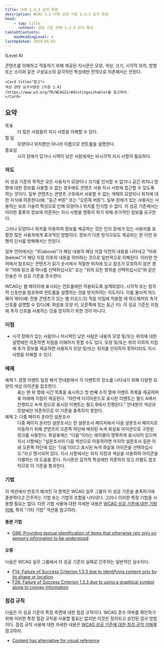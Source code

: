 ```yaml
---
title: 이해 1.3.3 감각 특성
description: WCAG 2.2 이해 성공 기준 1.3.3 감각 특성
head:
    - tag: title
      content: 성공 기준 이해 1.3.3 감각 특성
tableOfContents:
    maxHeadingLevel: 4
lastUpdated: 2024-05-02
---
```



(Level A)

<Card title="성공 기준(SC)">
콘텐츠를 이해하고 작동하기 위해 제공된 지시문은 모양, 색상, 크기, 시각적 위치, 방향 또는 소리와 같은 구성요소의 감각적인 특성에만 전적으로 의존해서는 안된다.

    <Card title="참고">
    색상 관련 요구사항은 [지침 1.4](https://www.w3.org/TR/WCAG22/#distinguishable)를 참고하라.
    </Card>
</Card>

## 요약

<dl>
<dt>목표</dt>
<dd>더 많은 사람들이 지시 사항을 이해할 수 있다.</dd>
<dt>할 일</dt>
<dd>모양이나 위치뿐만 아니라 이름으로 컨트롤을 설명한다.</dd>
<dt>중요성</dt>
<dd>시각 장애가 있거나 시력이 낮은 사람에게는 비시각적 지시 사항이 필요하다.</dd>
</dl>

### 의도

이 성공 기준의 목적은 모든 사용자가 모양이나 크기를 인식할 수 없거나 공간 위치나 방향에 대한 정보를 사용할 수 없는 경우에도 콘텐츠 사용 지시 사항에 접근할 수 있도록 하는 것이다. 일부 콘텐츠는 콘텐츠 구조에서 사용할 수 없는 개체의 모양이나 위치에 대한 지식에 의존한다(예: "둥근 버튼" 또는 "오른쪽 버튼"). 일부 장애가 있는 사용자는 사용하는 보조 기술의 특성으로 인해 모양이나 위치를 인식할 수 없다. 이 성공 기준에서는 이러한 종류의 정보에 의존하는 지시 사항을 명확히 하기 위해 추가적인 정보를 요구한다.

그러나 모양이나 위치를 이용하여 정보를 제공하는 것은 인지 장애가 있는 사용자를 포함한 많은 사용자에게 효과적인 방법이다. 정보가 다른 방식으로도 제공되는 한 이런 유형의 단서를 방해해서는 안된다.

일부 언어에서는 "위(above)"가 해당 내용의 해당 지점 이전의 내용을 나타내고 "아래(below)"가 해당 지점 이후의 내용을 의미하는 것으로 일반적으로 이해된다. 이러한 언어에서 참조되는 콘텐츠가 읽기 순서에서 적절한 위치에 있고 참조가 모호하지 않은 경우 "아래 링크 중 하나를 선택하십시오" 또는 "위의 모든 항목을 선택하십시오"와 같은 진술은 이 성공 기준을 준수한다.

WCAG는 웹 페이지에 표시되는 컨트롤에만 적용되도록 설계되었다. 시각적 또는 청각적 신호만을 참조하여 컨트롤을 설명하는 것을 방지하려는 의도이다. 이를 물리적 하드웨어 제어(예: 전용 콘텐츠가 있는 웹 키오스크) 작동 지침에 적용할 때 하드웨어의 촉각 신호를 설명할 수 있다(예: 화살표 모양 키, 오른쪽에 있는 둥근 키). 이 성공 기준은 지침에 촉각 신호를 사용하는 것을 방지하기 위한 것이 아니다.

### 이점

*   시각 장애가 있는 사람이나 저시력인 낮은 사람은 내용의 모양 및/또는 위치에 대한 설명에만 의존하면 지침을 이해하지 못할 수도 있다. 모양 및/또는 위치 이외의 지침에 추가 정보를 제공하면 사용자가 모양 및/또는 위치를 인지하지 못하더라도 지시 사항을 이해할 수 있다.

### 예제

<dl>
    <dt>예제 1: 경쟁 이벤트 일정 해석 안내문에서 각 이벤트의 장소를 나타내기 위해 다양한 모양의 색상 아이콘을 참조한다.</dt>
    <dd>
        표는 맨 위 행에 시간 목록을 표시하고 첫 번째 수직 열에 이벤트 목록을 제공하며 표 아래에 지침이 제공된다. "파란색 다이아몬드로 표시된 이벤트는 필드 A에서 진행되고 녹색 원으로 표시된 이벤트는 필드 B에서 진행된다." 안내문이 색상과 모양에만 의존하므로 이 기준을 충족하지 못한다.
    </dd>
    <dt>예제 2: 다중 페이지 온라인 설문조사</dt>
    <dd>
        다중 페이지 온라인 설문조사는 한 설문조사 페이지에서 다음 설문조사 페이지로 이동하기 위해 콘텐츠의 오른쪽 하단에 배치된 녹색 화살표 아이콘으로 구현된 링크를 사용한다. 화살표에는 "다음"이라는 레이블이 명확하게 표시되어 있으며 지시 사항에는 "설문조사의 다음 섹션으로 이동하려면 마지막 설문조사 질문 아래 오른쪽 하단에 있는 '다음'이라고 표시된 녹색 화살표 아이콘을 선택하십시오."라고 명시되어 있다. 지시 사항에서는 위치 지정과 색상을 사용하여 아이콘을 식별하는 데 도움을 준다. 지시문은 감각적 특성에만 의존하지 않고 라벨도 참조하므로  이 기준을 통과한다.
    </dd>
</dl>

### 기법

이 섹션에서 번호가 매겨진 각 항목은 WCAG 실무 그룹이 이 성공 기준을 충족하기에 충분하다고 간주하는 기법 또는 기법의 조합을 나타낸다. 그러나 이러한 특정 기법을 사용할 필요는 없다. 다른 기법 사용에 대한 자세한 내용은 [WCAG 성공 기준에 대한 기법 이해](../understanding-techniques), 특히 "기타 기법" 섹션을 참고하라.

#### 충분 기법

*   [G96: Providing textual identification of items that otherwise rely only on sensory information to be understood](https://www.w3.org/WAI/WCAG22/Techniques/general/G96)

#### 오류

다음은 WCAG 실무 그룹에서 이 성공 기준의 실패로 간주하는 일반적인 실수이다.

*   [F14: Failure of Success Criterion 1.3.3 due to identifying content only by its shape or location](https://www.w3.org/WAI/WCAG22/Techniques/failures/F14)
*   [F26: Failure of Success Criterion 1.3.3 due to using a graphical symbol alone to convey information](https://www.w3.org/WAI/WCAG22/Techniques/failures/F26)

### 점검 규칙

다음은 이 성공 기준의 특정 측면에 대한 점검 규칙이다. WCAG 준수 여부를 확인하기 위해 이러한 특정 점검 규칙을 사용할 필요는 없지만 이것은 정의되고 승인된 검사 방법이다. 점검 규칙 사용에 대한 자세한 내용은 [WCAG 성공 기준에 대한 점검 규칙 이해](../understanding-act-rules)를 참고하라.

*   [Content has alternative for visual reference](https://www.w3.org/WAI/standards-guidelines/act/rules/9bd38c/proposed/)

